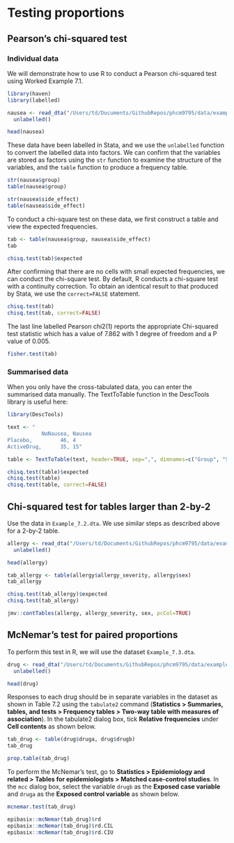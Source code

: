 # Testing proportions

## Pearson’s chi-squared test

### Individual data

We will demonstrate how to use R to conduct a Pearson chi-squared test using Worked Example 7.1.

```r
library(haven)
library(labelled)

nausea <- read_dta("/Users/td/Documents/GithubRepos/phcm9795/data/examples/Example_7.1.dta") %>% 
  unlabelled()

head(nausea)
```
These data have been labelled in Stata, and we use the `unlabelled` function to convert the labelled data into factors. We can confirm that the variables are stored as factors using the `str` function to examine the structure of the variables, and the `table` function to produce a frequency table.

```r
str(nausea$group)
table(nausea$group)

str(nausea$side_effect)
table(nausea$side_effect)
```

To conduct a chi-square test on these data, we first construct a table and view the expected frequencies.

```r
tab <- table(nausea$group, nausea$side_effect)
tab

chisq.test(tab)$expected
```

After confirming that there are no cells with small expected frequencies, we can conduct the chi-square test. By default, R conducts a chi-square test with a continuity correction. To obtain an identical result to that produced by Stata, we use the `correct=FALSE` statement.

```r
chisq.test(tab)
chisq.test(tab, correct=FALSE)
```

The last line labelled Pearson chi2(1) reports the appropriate Chi-squared test statistic which has a value of 7.862 with 1 degree of freedom and a P value of 0.005.

```r
fisher.test(tab)
```


### Summarised data
When you only have the cross-tabulated data, you can enter the summarised data manually. The TextToTable function in the DescTools library is useful here:

```r
library(DescTools)

text <- "
           NoNausea, Nausea
Placebo,         46, 4
ActiveDrug,      35, 15"

table <- TextToTable(text, header=TRUE, sep=",", dimnames=c("Group", "SideEffect"))

chisq.test(table)$expected
chisq.test(table)
chisq.test(table, correct=FALSE)
```


## Chi-squared test for tables larger than 2-by-2
Use the data in `Example_7.2.dta`. We use similar steps as described above for a 2-by-2 table.

```r
allergy <- read_dta("/Users/td/Documents/GithubRepos/phcm9795/data/examples/Example_7.2.dta") %>% 
  unlabelled()

head(allergy)
```

```r
tab_allergy <- table(allergy$allergy_severity, allergy$sex)
tab_allergy

chisq.test(tab_allergy)$expected
chisq.test(tab_allergy)

jmv::contTables(allergy, allergy_severity, sex, pcCol=TRUE)
```


## McNemar’s test for paired proportions

To perform this test in R, we will use the dataset `Example_7.3.dta`. 

```r
drug <- read_dta("/Users/td/Documents/GithubRepos/phcm9795/data/examples/Example_7.3.dta") %>% 
  unlabelled()

head(drug)
```


Responses to each drug should be in separate variables in the dataset as shown in Table 7.2 using the `tabulate2` command (**Statistics > Summaries, tables, and tests > Frequency tables > Two-way table with measures of association**). In the tabulate2 dialog box, tick **Relative frequencies** under **Cell contents** as shown below.

```r
tab_drug <- table(drug$druga, drug$drugb)
tab_drug

prop.table(tab_drug)
```


To perform the McNemar’s test, go to **Statistics > Epidemiology and related > Tables for epidemiologists > Matched case-control studies**. In the `mcc` dialog box, select the variable `drugb` as the **Exposed case variable** and `druga` as the **Exposed control variable** as shown below.

```r
mcnemar.test(tab_drug)

epibasix::mcNemar(tab_drug)$rd
epibasix::mcNemar(tab_drug)$rd.CIL
epibasix::mcNemar(tab_drug)$rd.CIU
```

